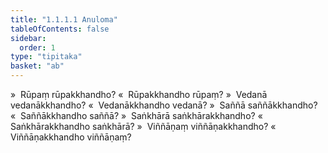 ```yaml
---
title: "1.1.1.1 Anuloma"
tableOfContents: false
sidebar:
  order: 1
type: "tipitaka"
basket: "ab"
---
```



<DynamicBreadcrumb />

<Division number="2">

<Paragraph number="3">
»  Rūpaṃ rūpakkhandho?
</Paragraph>

<Paragraph number="4">
«  Rūpakkhandho rūpaṃ?
</Paragraph>

<Paragraph number="5">
»  Vedanā vedanākkhandho?
</Paragraph>

<Paragraph number="6">
«  Vedanākkhandho vedanā?
</Paragraph>

<Paragraph number="7">
»  Saññā saññākkhandho?
</Paragraph>

<Paragraph number="8">
«  Saññākkhandho saññā?
</Paragraph>

<Paragraph number="9">
»  Saṅkhārā saṅkhārakkhandho?
</Paragraph>

<Paragraph number="10">
«  Saṅkhārakkhandho saṅkhārā?
</Paragraph>

<Paragraph number="11">
»  Viññāṇaṃ viññāṇakkhandho?
</Paragraph>

<Paragraph number="12">
«  Viññāṇakkhandho viññāṇaṃ?
</Paragraph>
</Division>